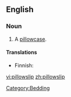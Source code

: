 ==English==

===Noun===
{{en-noun}}

# A [[pillowcase]].

====Translations====
{{trans-top|pillowcase}}
*Finnish: {{t-|fi|tyynyliina}}
{{trans-mid}}
{{trans-bottom}}

[[Category:Bedding]]

[[vi:pillowslip]]
[[zh:pillowslip]]